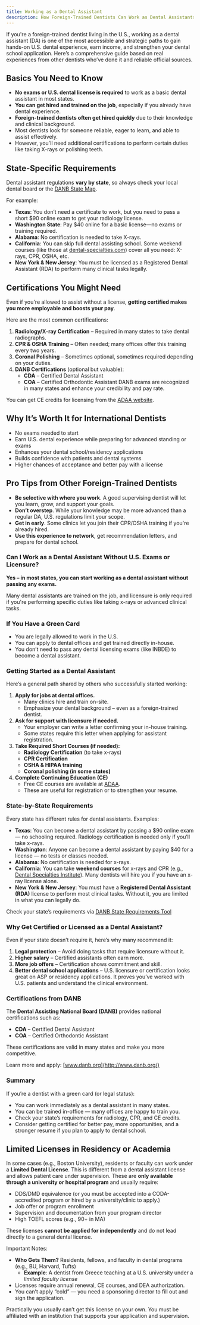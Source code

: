 ```yaml
---
title: Working as a Dental Assistant
description: How Foreign-Trained Dentists Can Work as Dental Assistants in the U.S.
---
```


If you're a foreign-trained dentist living in the U.S., working as a dental
assistant (DA) is one of the most accessible and strategic paths to gain
hands-on U.S. dental experience, earn income, and strengthen your dental school
application. Here’s a comprehensive guide based on real experiences from other
dentists who’ve done it and reliable official sources.

## Basics You Need to Know

- **No exams or U.S. dental license is required** to work as a basic dental assistant in most states.
- **You can get hired and trained on the job**, especially if you already have dental experience.
- **Foreign-trained dentists often get hired quickly** due to their knowledge and clinical background.
- Most dentists look for someone reliable, eager to learn, and able to assist effectively.
- However, you'll need additional certifications to perform certain duties like taking X-rays or polishing teeth.

## State-Specific Requirements

Dental assistant regulations **vary by state**, so always check your local dental board or the [DANB State Map](https://www.danb.org/state-requirements).

For example:

- **Texas**: You don’t need a certificate to work, but you need to pass a short $90 online exam to get your radiology license.
- **Washington State**: Pay $40 online for a basic license—no exams or training required.
- **Alabama**: No certification is needed to take X-rays.
- **California**: You can skip full dental assisting school. Some weekend courses (like those at [dental-specialties.com](http://www.dental-specialties.com/)) cover all you need: X-rays, CPR, OSHA, etc.
- **New York & New Jersey**: You must be licensed as a Registered Dental Assistant (RDA) to perform many clinical tasks legally.

## Certifications You Might Need

Even if you're allowed to assist without a license, **getting certified makes you more employable and boosts your pay**.

Here are the most common certifications:

1. **Radiology/X-ray Certification** – Required in many states to take dental radiographs.
2. **CPR & OSHA Training** – Often needed; many offices offer this training every two years.
3. **Coronal Polishing** – Sometimes optional, sometimes required depending on your duties.
4. **DANB Certifications** (optional but valuable):
   - **CDA** – Certified Dental Assistant
   - **COA** – Certified Orthodontic Assistant
     DANB exams are recognized in many states and enhance your credibility and pay rate.

You can get CE credits for licensing from the [ADAA website](https://www.dentalassistant.org/).

## Why It’s Worth It for International Dentists

- No exams needed to start
- Earn U.S. dental experience while preparing for advanced standing or exams
- Enhances your dental school/residency applications
- Builds confidence with patients and dental systems
- Higher chances of acceptance and better pay with a license

## Pro Tips from Other Foreign-Trained Dentists

- **Be selective with where you work**. A good supervising dentist will let you learn, grow, and support your goals.
- **Don’t overstep**. While your knowledge may be more advanced than a regular DA, U.S. regulations limit your scope.
- **Get in early**. Some clinics let you join their CPR/OSHA training if you're already hired.
- **Use this experience to network**, get recommendation letters, and prepare for dental school.

### Can I Work as a Dental Assistant Without U.S. Exams or Licensure?

**Yes – in most states, you can start working as a dental assistant without passing any exams.**

Many dental assistants are trained on the job, and licensure is only required if you're performing specific duties like taking x-rays or advanced clinical tasks.

### If You Have a Green Card

- You are legally allowed to work in the U.S.
- You can apply to dental offices and get trained directly in-house.
- You don’t need to pass any dental licensing exams (like INBDE) to become a dental assistant.

### Getting Started as a Dental Assistant

Here’s a general path shared by others who successfully started working:

1. **Apply for jobs at dental offices.**
   - Many clinics hire and train on-site.
   - Emphasize your dental background – even as a foreign-trained dentist.
2. **Ask for support with licensure if needed.**
   - Your employer can write a letter confirming your in-house training.
   - Some states require this letter when applying for assistant registration.
3. **Take Required Short Courses (if needed):**
   - **Radiology Certification** (to take x-rays)
   - **CPR Certification**
   - **OSHA & HIPAA training**
   - **Coronal polishing (in some states)**
4. **Complete Continuing Education (CE)**
   - Free CE courses are available at [ADAA](https://www.dentalassistant.org/).
   - These are useful for registration or to strengthen your resume.

### State-by-State Requirements

Every state has different rules for dental assistants. Examples:

- **Texas**:
  You can become a dental assistant by passing a $90 online exam — no schooling required. Radiology certification is needed only if you’ll take x-rays.
- **Washington**:
  Anyone can become a dental assistant by paying $40 for a license — no tests or classes needed.
- **Alabama**:
  No certification is needed for x-rays.
- **California**:
  You can take **weekend courses** for x-rays and CPR (e.g., [Dental Specialties Institute](http://www.dental-specialties.com/)). Many dentists will hire you if you have an x-ray license alone.
- **New York & New Jersey**:
  You must have a **Registered Dental Assistant (RDA)** license to perform most clinical tasks. Without it, you are limited in what you can legally do.

Check your state’s requirements via [DANB State Requirements Tool](https://www.danb.org/state-requirements)

### Why Get Certified or Licensed as a Dental Assistant?

Even if your state doesn’t require it, here’s why many recommend it:

1. **Legal protection** – Avoid doing tasks that require licensure without it.
2. **Higher salary** – Certified assistants often earn more.
3. **More job offers** – Certification shows commitment and skill.
4. **Better dental school applications** – U.S. licensure or certification looks great on ASP or residency applications. It proves you’ve worked with U.S. patients and understand the clinical environment.

### Certifications from DANB

The **Dental Assisting National Board (DANB)** provides national certifications such as:

- **CDA** – Certified Dental Assistant
- **COA** – Certified Orthodontic Assistant

These certifications are valid in many states and make you more competitive.

Learn more and apply: [www.danb.org](http://www.danb.org/)

### Summary

If you’re a dentist with a green card (or legal status):

- You can work immediately as a dental assistant in many states.
- You can be trained in-office — many offices are happy to train you.
- Check your state’s requirements for radiology, CPR, and CE credits.
- Consider getting certified for better pay, more opportunities, and a stronger resume if you plan to apply to dental school.

## Limited Licenses in Residency or Academia

In some cases (e.g., Boston University), residents or faculty can work under a
**Limited Dental License**. This is different from a dental assistant license
and allows patient care under supervision. These are **only available through a
university or hospital program** and usually require:

- DDS/DMD equivalence (or you must be accepted into a CODA-accredited program or hired by a university/clinic to apply.)
- Job offer or program enrollment
- Supervision and documentation from your program director
- High TOEFL scores (e.g., 90+ in MA)

These licenses **cannot be applied for independently** and do not lead directly to a general dental license.

Important Notes:

- **Who Gets Them?** Residents, fellows, and faculty in dental programs (e.g., BU, Harvard, Tufts)
  - **Example**: A dentist from Greece teaching at a U.S. university under a _limited faculty license_
- Licenses require annual renewal, CE courses, and DEA authorization.
- You can’t apply “cold” — you need a sponsoring director to fill out and sign the application.

Practically you usually can’t get this license on your own. You must be affiliated with an institution that supports your application and supervision.
